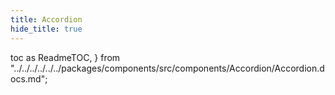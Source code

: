 ```yaml
---
title: Accordion
hide_title: true
---
```


  toc as ReadmeTOC,
} from "../../../../../../packages/components/src/components/Accordion/Accordion.docs.md";

<Readme />

